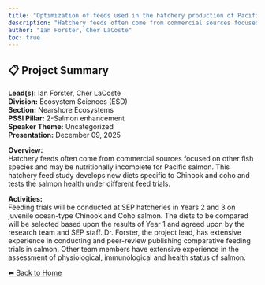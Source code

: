 ```yaml
---
title: "Optimization of feeds used in the hatchery production of Pacific Salmon."
description: "Hatchery feeds often come from commercial sources focused on other fish species and may be nutritionally incomplete for Pacific salmon. This hatchery feed study develops new diets specific to Chinook and coho and tests the salmon health under different feed trials."
author: "Ian Forster, Cher LaCoste"
toc: true
---
```


## 📋 Project Summary

**Lead(s):** Ian Forster, Cher LaCoste  
**Division:** Ecosystem Sciences (ESD)  
**Section:** Nearshore Ecosystems  
**PSSI Pillar:** 2-Salmon enhancement  
**Speaker Theme:** Uncategorized  
**Presentation:** December 09, 2025  

**Overview:**  
Hatchery feeds often come from commercial sources focused on other fish species and may be nutritionally incomplete for Pacific salmon. This hatchery feed study develops new diets specific to Chinook and coho and tests the salmon health under different feed trials.   

**Activities:**  
Feeding trials will be conducted at SEP hatcheries in Years 2 and 3 on juvenile ocean-type Chinook and Coho salmon.  The diets to be compared will be selected based upon the results of Year 1 and agreed upon by the research team and SEP staff. Dr. Forster, the project lead, has extensive experience in conducting and peer-review publishing comparative feeding trials in salmon.  Other team members have extensive experience in the assessment of physiological, immunological and health status of salmon.

[⬅ Back to Home](../index.qmd)
